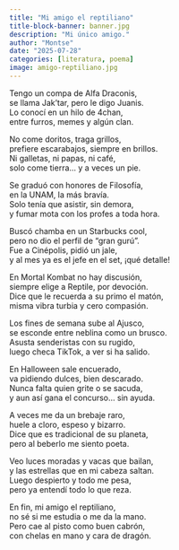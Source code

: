 ```yaml
---
title: "Mi amigo el reptiliano"
title-block-banner: banner.jpg
description: "Mi único amigo."
author: "Montse"
date: "2025-07-28"
categories: [literatura, poema]
image: amigo-reptiliano.jpg
---
```


Tengo un compa de Alfa Draconis,  
se llama Jak’tar, pero le digo Juanis.  
Lo conocí en un hilo de 4chan,  
entre furros, memes y algún clan.  

No come doritos, traga grillos,  
prefiere escarabajos, siempre en brillos.  
Ni galletas, ni papas, ni café,  
solo come tierra... y a veces un pie.  

Se graduó con honores de Filosofía,  
en la UNAM, la más bravía.  
Solo tenía que asistir, sin demora,  
y fumar mota con los profes a toda hora.  

Buscó chamba en un Starbucks cool,  
pero no dio el perfil de “gran gurú”.  
Fue a Cinépolis, pidió un jale,  
y al mes ya es el jefe en el set, ¡qué detalle!  

En Mortal Kombat no hay discusión,  
siempre elige a Reptile, por devoción.  
Dice que le recuerda a su primo el matón,  
misma vibra turbia y cero compasión.  

Los fines de semana sube al Ajusco,  
se esconde entre neblina como un brusco.  
Asusta senderistas con su rugido,  
luego checa TikTok, a ver si ha salido.  

En Halloween sale encuerado,  
va pidiendo dulces, bien descarado.  
Nunca falta quien grite o se sacuda,   
y aun así gana el concurso... sin ayuda.   

A veces me da un brebaje raro,  
huele a cloro, espeso y bizarro.  
Dice que es tradicional de su planeta,  
pero al beberlo me siento poeta.  

Veo luces moradas y vacas que bailan,  
y las estrellas que en mi cabeza saltan.  
Luego despierto y todo me pesa,  
pero ya entendí todo lo que reza.  

En fin, mi amigo el reptiliano,  
no sé si me estudia o me da la mano.  
Pero cae al pisto como buen cabrón,  
con chelas en mano y cara de dragón.  